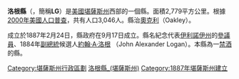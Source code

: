 {{noteTA
|T=zh-hans:洛根县 (堪萨斯州);zh-hk:洛根縣 (堪薩斯州);zh-tw:洛根郡 (堪薩斯州);
}}

{{Otheruses|洛根縣|subject=美國堪薩斯州的一個縣|other=同名的縣}}

{{Infobox U.S. County
|county=洛根縣
|state=堪薩斯州
|en county=Logan County
|en state=Kansas
|map=Map of Kansas highlighting Logan County.svg
|founded=1887年2月24日
|seat=[[奧克利_(堪薩斯州)|奧克利]]
|area km=2,779
|area mi=1,073
|area land km=2,779
|area land mi=1,073
|area water km=0
|area water mi=0
|area percentage=0.01%
|census estimate yr=2016
|pop=2831
|density km=1.0
|density mi=2.6
|time zone=北美中部时区
|UTC offset=-6
|DST offset=-5
}}
'''洛根縣'''（{{lang-en|Logan County}}，簡稱'''LG'''）是[[美國|美國]][[堪薩斯州|堪薩斯州]]西部的一個縣。面積2,779平方公里。根據[[2000年美國人口普查|2000年美國人口普查]]，共有人口3,046人。縣治[[奧克利_(堪薩斯州)|奧克利]]（Oakley）。

成立於1887年2月24日，縣政府在9月17日成立。縣名紀念代表[[伊利諾伊州|伊利諾伊州]]的[[美國參議院|參議員]]、1884年[[美國副總統|副總統]]候選人[[約翰·A·洛根|約翰·A·洛根]] （John Alexander Logan）。本縣為一[[禁酒|禁酒]]的縣。

{{洛根縣 (堪薩斯州)}}

{{DEFAULTSORT:Logan County, Kansas}}
[[Category:堪薩斯州行政區劃|Category:堪薩斯州行政區劃]]
[[Category:洛根縣_(堪薩斯州)|]]
[[Category:1887年堪薩斯州建立|Category:1887年堪薩斯州建立]]